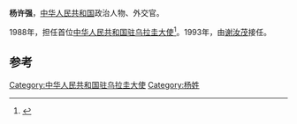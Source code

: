 '''杨许强'''，[[中华人民共和国|中华人民共和国]]政治人物、外交官。

1988年，担任首位[[中国驻乌拉圭大使列表|中华人民共和国驻乌拉圭大使]]<ref>{{cite web|author=中华人民共和国外交部|title=中国驻乌拉圭历任大使|url=http://www.mfa.gov.cn/chn/pds/ziliao/wjrw/2167/2174/t9294.htm|publisher=中华人民共和国外交部|accessdate=2012-03-09}}</ref>。1993年，由[[谢汝茂|谢汝茂]]接任。

== 参考 ==
{{reflist}}
{{start box}}
{{s-dip}}
{{succession box|首任|[[谢汝茂|谢汝茂]]|[[中国驻乌拉圭大使列表|中华人民共和国驻乌拉圭大使]]|1988年8月-1993年3月}}
{{end box}}
{{中国政治人物小作品}}

[[Category:中华人民共和国驻乌拉圭大使|Category:中华人民共和国驻乌拉圭大使]]
[[Category:杨姓|Category:杨姓]]